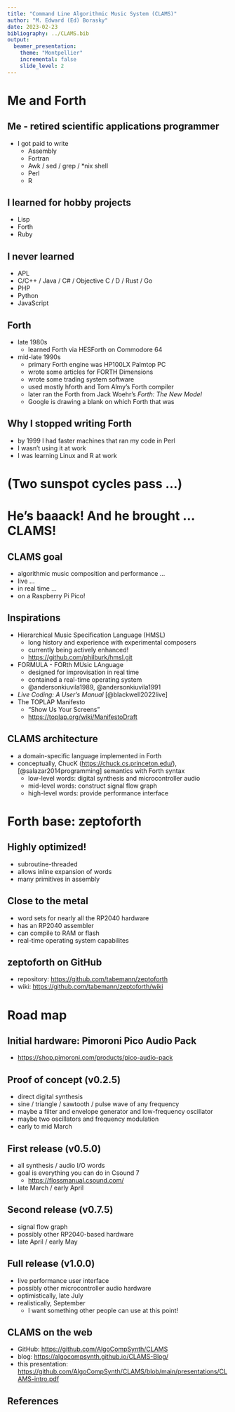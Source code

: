 ---
title: "Command Line Algorithmic Music System (CLAMS)"
author: "M. Edward (Ed) Borasky"
date: 2023-02-23
bibliography: ../CLAMS.bib
output:
  beamer_presentation:
    theme: "Montpellier"
    incremental: false
    slide_level: 2
---

# Me and Forth {.bigger}

## Me - retired scientific applications programmer
- I got paid to write
    - Assembly
    - Fortran
    - Awk / sed / grep / *nix shell
    - Perl
    - R

## I learned for hobby projects
- Lisp
- Forth
- Ruby
  
## I never learned
- APL
- C/C++ / Java / C# / Objective C / D / Rust / Go
- PHP
- Python
- JavaScript

## Forth
- late 1980s 
    - learned Forth via HESForth on Commodore 64
- mid-late 1990s
    - primary Forth engine was HP100LX Palmtop PC
    - wrote some articles for FORTH Dimensions
    - wrote some trading system software
    - used mostly hforth and Tom Almy's Forth compiler
    - later ran the Forth from Jack Woehr's _Forth: The New Model_
    - Google is drawing a blank on which Forth that was

## Why I stopped writing Forth
- by 1999 I had faster machines that ran my code in Perl
- I wasn't using it at work
- I was learning Linux and R at work

# (Two sunspot cycles pass ...)

# He's baaack! And he brought ... CLAMS!

## CLAMS goal
- algorithmic music composition and performance ...
- live ...
- in real time ...
- on a Raspberry Pi Pico!

## Inspirations
- Hierarchical Music Specification Language (HMSL)
    - long history and experience with experimental composers
    - currently being actively enhanced!
    - <https://github.com/philburk/hmsl.git>
- FORMULA - FORth MUsic LAnguage
    - designed for improvisation in real time
    - contained a real-time operating system
    - @andersonkiuvila1989, @andersonkiuvila1991
- _Live Coding: A User's Manual_ [@blackwell2022live]
- The TOPLAP Manifesto
    - "Show Us Your Screens"
    - <https://toplap.org/wiki/ManifestoDraft>

## CLAMS architecture
- a domain-specific language implemented in Forth
- conceptually, ChucK (<https://chuck.cs.princeton.edu/>),
[@salazar2014programming] semantics with Forth syntax
    - low-level words: digital synthesis and microcontroller audio
    - mid-level words: construct signal flow graph
    - high-level words: provide performance interface

# Forth base: zeptoforth

## Highly optimized!
- subroutine-threaded
- allows inline expansion of words
- many primitives in assembly

## Close to the metal
- word sets for nearly all the RP2040 hardware
- has an RP2040 assembler
- can compile to RAM or flash
- real-time operating system capabilites

## zeptoforth on GitHub
- repository: <https://github.com/tabemann/zeptoforth>
- wiki: <https://github.com/tabemann/zeptoforth/wiki>

# Road map

## Initial hardware: Pimoroni Pico Audio Pack
- <https://shop.pimoroni.com/products/pico-audio-pack>

## Proof of concept (v0.2.5)
- direct digital synthesis
- sine / triangle / sawtooth / pulse wave of any frequency
- maybe a filter and envelope generator and low-frequency oscillator
- maybe two oscillators and frequency modulation
- early to mid March

## First release (v0.5.0)
- all synthesis / audio I/O words
- goal is everything you can do in Csound 7
    - <https://flossmanual.csound.com/>
- late March / early April

## Second release (v0.7.5)
- signal flow graph
- possibly other RP2040-based hardware
- late April / early May

## Full release (v1.0.0)
- live performance user interface
- possibly other microcontroller audio hardware
- optimistically, late July
- realistically, September
    - I want something other people can use at this point!

## CLAMS on the web
- GitHub: <https://github.com/AlgoCompSynth/CLAMS>
- blog: <https://algocompsynth.github.io/CLAMS-Blog/>
- this presentation: <https://github.com/AlgoCompSynth/CLAMS/blob/main/presentations/CLAMS-intro.pdf>

## References
